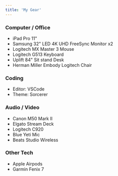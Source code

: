 ```yaml
---
title: 'My Gear'
---
```


### Computer / Office

- iPad Pro 11"
- Samsung 32" LED 4K UHD FreeSync Monitor x2
- Logitech MX Master 3 Mouse
- Logitech G513 Keyboard
- Uplift 84" Sit stand Desk
- Herman Miller Embody Logitech Chair

### Coding

- Editor: VSCode
- Theme: Sorcerer

### Audio / Video

- Canon M50 Mark II
- Elgato Stream Deck
- Logitech C920
- Blue Yeti Mic
- Beats Studio Wireless

### Other Tech

- Apple Airpods
- Garmin Fenix 7
